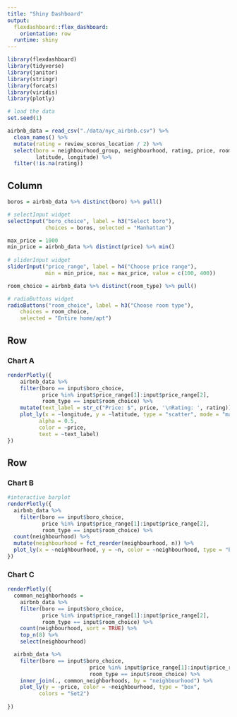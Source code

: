 ```yaml
---
title: "Shiny Dashboard"
output: 
  flexdashboard::flex_dashboard:
    orientation: row
  runtime: shiny
---
```


```r
library(flexdashboard)
library(tidyverse)
library(janitor)
library(stringr)
library(forcats)
library(viridis)
library(plotly)
```


```r
# load the data
set.seed(1)

airbnb_data = read_csv("./data/nyc_airbnb.csv") %>%
  clean_names() %>%
  mutate(rating = review_scores_location / 2) %>%
  select(boro = neighbourhood_group, neighbourhood, rating, price, room_type,
         latitude, longitude) %>%
  filter(!is.na(rating)) 
```


Column {.sidebar}
-----------------------------------------------------------------------

```r
boros = airbnb_data %>% distinct(boro) %>% pull()

# selectInput widget
selectInput("boro_choice", label = h3("Select boro"),
            choices = boros, selected = "Manhattan")
```

```r
max_price = 1000
min_price = airbnb_data %>% distinct(price) %>% min()
  
# sliderInput widget
sliderInput("price_range", label = h4("Choose price range"), 
            min = min_price, max = max_price, value = c(100, 400))

```

```r
room_choice = airbnb_data %>% distinct(room_type) %>% pull()

# radioButtons widget
radioButtons("room_choice", label = h3("Choose room type"),
    choices = room_choice, 
    selected = "Entire home/apt")
```


Row
-----------------------------------------------------------------------

### Chart A

```r
renderPlotly({
    airbnb_data %>%
    filter(boro == input$boro_choice, 
           price %in% input$price_range[1]:input$price_range[2],
           room_type == input$room_choice) %>%
    mutate(text_label = str_c("Price: $", price, '\nRating: ', rating)) %>% 
    plot_ly(x = ~longitude, y = ~latitude, type = "scatter", mode = "markers",
          alpha = 0.5, 
          color = ~price,
          text = ~text_label)
})

```

Row {.tabset .tabset-fade}
-----------------------------------------------------------------------

### Chart B

```r
#interactive barplot
renderPlotly({
  airbnb_data %>% 
    filter(boro == input$boro_choice, 
           price %in% input$price_range[1]:input$price_range[2],
           room_type == input$room_choice) %>%
  count(neighbourhood) %>% 
  mutate(neighbourhood = fct_reorder(neighbourhood, n)) %>% 
  plot_ly(x = ~neighbourhood, y = ~n, color = ~neighbourhood, type = "bar")
})
```

### Chart C

```r
renderPlotly({ 
  common_neighborhoods =
    airbnb_data %>% 
    filter(boro == input$boro_choice,
           price %in% input$price_range[1]:input$price_range[2],
           room_type == input$room_choice) %>%
    count(neighbourhood, sort = TRUE) %>% 
    top_n(8) %>% 
    select(neighbourhood)

  airbnb_data %>%
    filter(boro == input$boro_choice,
                          price %in% input$price_range[1]:input$price_range[2],
                          room_type == input$room_choice) %>%
    inner_join(., common_neighborhoods, by = "neighbourhood") %>% 
    plot_ly(y = ~price, color = ~neighbourhood, type = "box",
          colors = "Set2")
  
})
```

